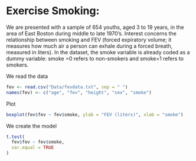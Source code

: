 # Exercise Smoking:

We are presented with a sample of 654 youths, aged 3 to 19 years, in the area 
of East Boston during middle to late 1970’s. Interest concerns the 
relationship between smoking and FEV (forced expiratory volume; it measures 
how much air a person can exhale during a forced breath, measured in liters). 
In the dataset, the smoke variable is already coded as a dummy variable: smoke
=0 refers to non-smokers and smoke=1 refers to smokers.

We read the data
```r
fev <- read.csv("Data/fevdata.txt", sep = " ")
names(fev) <- c("age", "fev", "height", "sex", "smoke")
```
Plot 
```r
boxplot(fev$fev ~ fev$smoke, ylab = "FEV (liters)", xlab = "smoke")
```

We create the model
```r
t.test(
  fev$fev ~ fev$smoke,
  var.equal = TRUE
)
```
